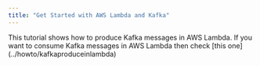 ```yaml
---
title: "Get Started with AWS Lambda and Kafka"
---
```


<Note>
  This tutorial shows how to produce Kafka messages in AWS Lambda. If you want
  to consume Kafka messages in AWS Lambda then check [this
  one](../howto/kafkaproduceinlambda)
</Note>


<Snippet file="kafka/awslambda.mdx" />
